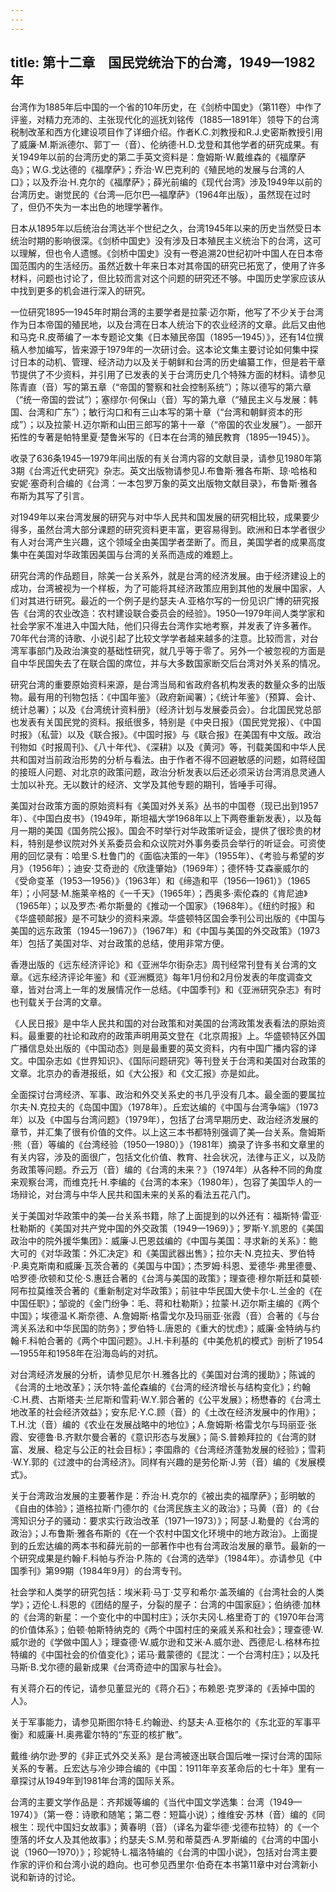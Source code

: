 ```yaml
---
---
---
```

title: 第十二章　国民党统治下的台湾，1949—1982年
---



台湾作为1885年后中国的一个省的10年历史，在《剑桥中国史》（第11卷）中作了评鉴，对精力充沛的、主张现代化的巡抚刘铭传（1885—1891年）领导下的台湾税制改革和西方化建设项目作了详细介绍。作者K.C.刘教授和R.J.史密斯教授引用了威廉·M.斯派德尔、郭丁一（音）、伦纳德·H.D.戈登和其他学者的研究成果。有关1949年以前的台湾历史的第二手英文资料是：詹姆斯·W.戴维森的《福摩萨岛》；W.G.戈达德的《福摩萨》；乔治·W.巴克利的《殖民地的发展与台湾的人口》；以及乔治·H.克尔的《福摩萨》；薛光前编的《现代台湾》涉及1949年以前的台湾历史。谢觉民的《台湾—厄尔巴—福摩萨》（1964年出版），虽然现在过时了，但仍不失为一本出色的地理学著作。

日本从1895年以后统治台湾达半个世纪之久，台湾1945年以来的历史当然受日本统治时期的影响很深。《剑桥中国史》没有涉及日本殖民主义统治下的台湾，这可以理解，但也令人遗憾。《剑桥中国史》没有一卷追溯20世纪初叶中国人在日本帝国范围内的生活经历。虽然近数十年来日本对其帝国的研究已拓宽了，使用了许多材料，问题也讨论了，但比较而言对这个问题的研究还不够。中国历史学家应该从中找到更多的机会进行深入的研究。

一位研究1895—1945年时期台湾的主要学者是拉蒙·迈尔斯，他写了不少关于台湾作为日本帝国的殖民地，以及台湾在日本人统治下的农业经济的文章。此后又由他和马克·R.皮蒂编了一本专题论文集《日本殖民帝国（1895—1945）》，还有14位撰稿人参加编写，皆来源于1979年的一次研讨会。这本论文集主要讨论如何集中探讨日本的动机、管理、经济动力以及关于朝鲜和台湾的历史编纂工作，但是若干章节提供了不少资料，并引用了已发表的关于台湾历史几个特殊方面的材料。请参见陈青直（音）写的第五章（“帝国的警察和社会控制系统”）；陈以德写的第六章（“统一帝国的尝试”）；塞缪尔·何保山（音）写的第九章（“殖民主义与发展：韩国、台湾和广东”）；敏行沟口和有三山本写的第十章（“台湾和朝鲜资本的形成”）；以及拉蒙·H.迈尔斯和山田三郎写的第十一章（“帝国的农业发展”）。一部开拓性的专著是帕特里夏·楚鲁米写的《日本在台湾的殖民教育（1895—1945）》。

收录了636条1945—1979年间出版的有关台湾内容的文献目录，请参见1980年第3期《台湾近代史研究》杂志。英文出版物请参见J.布鲁斯·雅各布斯、琼·哈格和安妮·塞奇利合编的《台湾：一本包罗万象的英文出版物文献目录》，布鲁斯·雅各布斯为其写了引言。

对1949年以来台湾发展的研究与对中华人民共和国发展的研究相比较，成果要少得多，虽然台湾大部分课题的研究资料更丰富，更容易得到。欧洲和日本学者很少有人对台湾产生兴趣，这个领域全由美国学者垄断了。而且，美国学者的成果高度集中在美国对华政策因美国与台湾的关系而造成的难题上。

研究台湾的作品题目，除美一台关系外，就是台湾的经济发展。由于经济建设上的成功，台湾被视为一个样板，为了可能将其经济政策应用到其他的发展中国家，人们对其进行研究。最近的一个例子是约瑟夫·A.亚格尔写的一份见识广博的研究报告《台湾的农业改造：农村建设联合委员会的经验》。1950—1979年间人类学家和社会学家不准进入中国大陆，他们只得去台湾作实地考察，并发表了许多著作。70年代台湾的诗歌、小说引起了比较文学学者越来越多的注意。比较而言，对台湾军事部门及政治演变的基础性研究，就几乎等于零了。另外一个被忽视的方面是自中华民国失去了在联合国的席位，并与大多数国家断交后台湾对外关系的情况。

研究台湾的重要原始资料来源，是台湾当局和省政府各机构发表的数量众多的出版物。最有用的刊物包括：《中国年鉴》（政府新闻署）；《统计年鉴》（预算、会计、统计总署）；以及《台湾统计资料册》（经济计划与发展委员会）。台北国民党总部也发表有关国民党的资料。报纸很多，特别是《中央日报》（国民党党报）、《中国时报》（私营）以及《联合报》。《中国时报》与《联合报》在美国有中文版。政治刊物如《时报周刊》、《八十年代》、《深耕》以及《黄河》等，刊载美国和中华人民共和国对当前政治形势的分析与看法。由于作者不得不回避敏感的问题，如蒋经国的接班人问题、对北京的政策问题，政治分析发表以后还必须采访台湾消息灵通人士加以补充。无以数计的经济、文学及其他专题的期刊，皆唾手可得。

美国对台政策方面的原始资料有《美国对外关系》丛书的中国卷（现已出到1957年）、《中国白皮书》（1949年，斯坦福大学1968年以上下两卷重新发表），以及每月一期的美国《国务院公报》。国会不时举行对华政策听证会，提供了很珍贵的材料，特别是参议院对外关系委员会和众议院对外事务委员会举行的听证会。可资使用的回忆录有：哈里·S.杜鲁门的《面临决策的一年》（1955年）、《考验与希望的岁月》（1956年）；迪安·艾奇逊的《欣逢肇始》（1969年）；德怀特·艾森豪威尔的《受命变革（1953—1956）》（1963年）和《缔造和平（1956—1961）》（1965年）；小阿瑟·M.施莱辛格的《一千天》（1965年）；西奥多·索伦森的《肯尼迪》（1965年）；以及罗杰·希尔斯曼的《推动一个国家》（1968年）。《纽约时报》和《华盛顿邮报》是不可缺少的资料来源。华盛顿特区国会季刊公司出版的《中国与美国的远东政策（1945—1967）》（1967年）和《中国与美国的外交政策》（1973年）包括了美国对华、对台政策的总结，使用非常方便。

香港出版的《远东经济评论》和《亚洲华尔街杂志》周刊经常刊登有关台湾的文章。《远东经济评论年鉴》和《亚洲概览》每年1月份和2月份发表的年度调查文章，皆对台湾上一年的发展情况作一总结。《中国季刊》和《亚洲研究杂志》有时也刊载关于台湾的文章。

《人民日报》是中华人民共和国的对台政策和对美国的台湾政策发表看法的原始资料。最重要的社论和政府的政策声明用英文登在《北京周报》上。华盛顿特区外国广播信息处出版的《中国动态》则是最重要的英文资料，内有中国广播内容的译文。中国杂志如《世界知识》、《国际问题研究》等刊登关于台湾和美国对台政策的文章。北京办的香港报纸，如《大公报》和《文汇报》亦是如此。

全面探讨台湾经济、军事、政治和外交关系史的书几乎没有几本。最全面的要属拉尔夫·N.克拉夫的《岛国中国》（1978年）。丘宏达编的《中国与台湾争端》（1973年）以及《中国与台湾问题》（1979年），包括了台湾早期历史、政治经济发展的章节，并汇集了很有价值的文件。以上这三本书都特别强调了美—台关系。詹姆斯·熊（音）等编的《台湾经验（1950—1980）》（1981年）摘录了许多书和文章里的有关内容，涉及的面很广，包括文化价值、教育、社会状况，法律与正义，以及防务政策等问题。乔云万（音）编的《台湾的未来？》（1974年）从各种不同的角度来观察台湾，而维克托·H.李编的《台湾的本来》（1980年），包容了美国华人的一场辩论，对台湾与中华人民共和国未来的关系的看法五花八门。

关于美国对华政策中的美—台关系书籍，除了上面提到的以外还有：福斯特·雷亚·杜勒斯的《美国对共产党中国的外交政策（1949—1969）》；罗斯·Y.凯恩的《美国政治中的院外援华集团》：威廉·J.巴恩兹编的《中国与美国：寻求新的关系》：鲍大可的《对华政策：外汇决定》和《美国武器出售》；拉尔夫·N.克拉夫、罗伯特·P.奥克斯南和威廉·瓦茨合著的《美国与中国》；杰罗姆·科恩、爱德华·弗里德曼、哈罗德·欣顿和艾伦·S.惠廷合著的《台湾与美国的政策》；理查德·穆尔斯廷和莫顿·阿布拉莫维茨合著的《重新制定对华政策》；前驻中华民国大使卡尔·L.兰金的《在中国任职》；邹谠的《金门纷争：毛、蒋和杜勒斯》；拉蒙·H.迈尔斯主编的《两个中国》；埃德温·K.斯奈德、A.詹姆斯·格雷戈尔及玛丽亚·张霞（音）合著的《与台湾关系法和中华民国的防务》；罗伯特·L.唐恩的《重大的忧虑》；威廉·金特纳与约翰·F.科帕合著的《两个中国问题》。J.H.卡利基的《中美危机的模式》剖析了1954—1955年和1958年在沿海岛屿的对抗。

对台湾经济发展的分析，请参见尼尔·H.雅各比的《美国对台湾的援助》；陈诚的《台湾的土地改革》；沃尔特·盖伦森编的《台湾的经济增长与结构变化》；约翰·C.H.费、古斯塔夫·兰尼斯和雪莉·W.Y.郭合著的《公平发展》；杨懋春的《台湾土地改革的社会经济效益》；安东尼·Y.C.顾（音）的《土改在经济发展中的作用》；T.H.沈（音）编的《农业在发展战略中的地位》；A.詹姆斯·格雷戈尔与玛丽亚·张霞、安德鲁·B.齐默尔曼合著的《意识形态与发展》；简·S.普赖拜拉的《台湾的财富、发展、稳定与公正的社会目标》；李国鼎的《台湾经济蓬勃发展的经验》；雪莉·W.Y.郭的《过渡中的台湾经济》。同样有兴趣的是劳伦斯·J.劳（音）编的《发展模式》。

关于台湾政治发展的主要著作是：乔治·H.克尔的《被出卖的福摩萨》；彭明敏的《自由的体验》；道格拉斯·门德尔的《台湾民族主义的政治》；马黄（音）的《台湾知识分子的骚动：要求实行政治改革（1971—1973）》；阿瑟·J.勒曼的《台湾的政治》；J.布鲁斯·雅各布斯的《在一个农村中国文化环境中的地方政治》。上面提到的丘宏达编的两本书和薛光前的一部著作中也有台湾政治发展的章节。最新的一个研究成果是约翰·F.科帕与乔治·P.陈的《台湾的选举》（1984年）。亦请参见《中国季刊》第99期（1984年9月）的台湾专刊。

社会学和人类学的研究包括：埃米莉·马丁·艾亨和希尔·盖茨编的《台湾社会的人类学》；迈伦·L.科恩的《团结的屋子，分裂的屋子：台湾的中国家庭》；伯纳德·加林的《台湾的新星：一个变化中的中国村庄》；沃尔夫冈·L.格里奇丁的《1970年台湾的价值体系》；伯顿·帕斯特纳克的《两个中国村庄的亲戚关系和社会》；理查德·W.威尔逊的《学做中国人》；理查德·W.威尔逊和艾米·A.威尔逊、西德尼·L.格林布拉特编的《中国社会的价值变化》；诺马·戴蒙德的《昆沈：一个台湾村庄》；以及托马斯·B.戈尔德的最新成果《台湾奇迹中的国家与社会》。

有关蒋介石的传记，请参见董显光的《蒋介石》；布赖恩·克罗泽的《丢掉中国的人》。

关于军事能力，请参见斯图尔特·E.约翰逊、约瑟夫·A.亚格尔的《东北亚的军事平衡》和威廉·H.奥弗霍尔特的“东亚的核扩散”。

戴维·纳尔逊·罗的《非正式外交关系》是台湾被逐出联合国后唯一探讨台湾的国际关系的专著。丘宏达与冷少珅合编的《中国：1911年辛亥革命后的七十年》里有一章探讨从1949年到1981年台湾的国际关系。

台湾的主要文学作品是：齐邦媛等编的《当代中国文学选集：台湾（1949—1974）》（第一卷：诗歌和随笔；第二卷：短篇小说）；维维安·苏林（音）编的《同根生：现代中国妇女故事》；黄春明（音）（译名为霍华德·戈德布拉特）的《一个堕落的坏女人及其他故事》；约瑟夫·S.M.劳和蒂莫西·A.罗斯编的《台湾的中国小说（1960—1970）》；珍妮特·L.福洛特编的《台湾的中国小说》，包括对台湾主要作家的评价和台湾小说的趋向。也可参见西里尔·伯奇在本书第11章中对台湾新小说和新诗的讨论。